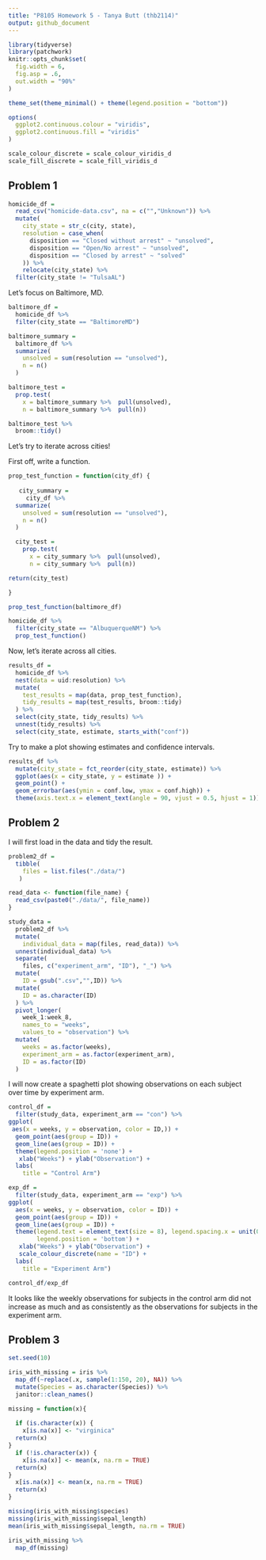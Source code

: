 ```yaml
---
title: "P8105 Homework 5 - Tanya Butt (thb2114)"
output: github_document
---
```


```r
library(tidyverse)
library(patchwork)
knitr::opts_chunk$set(
  fig.width = 6,
  fig.asp = .6,
  out.width = "90%"
)

theme_set(theme_minimal() + theme(legend.position = "bottom"))

options(
  ggplot2.continuous.colour = "viridis",
  ggplot2.continuous.fill = "viridis"
)

scale_colour_discrete = scale_colour_viridis_d
scale_fill_discrete = scale_fill_viridis_d
```

## Problem 1

```r
homicide_df = 
  read_csv("homicide-data.csv", na = c("","Unknown")) %>% 
  mutate(
    city_state = str_c(city, state),
    resolution = case_when(
      disposition == "Closed without arrest" ~ "unsolved",
      disposition == "Open/No arrest" ~ "unsolved",
      disposition == "Closed by arrest" ~ "solved"
    )) %>% 
    relocate(city_state) %>% 
  filter(city_state != "TulsaAL")
```

Let's focus on Baltimore, MD.

```r
baltimore_df =
  homicide_df %>% 
  filter(city_state == "BaltimoreMD")

baltimore_summary =
  baltimore_df %>% 
  summarize(
    unsolved = sum(resolution == "unsolved"),
    n = n()
  )

baltimore_test = 
  prop.test(
    x = baltimore_summary %>%  pull(unsolved), 
    n = baltimore_summary %>%  pull(n))

baltimore_test %>% 
  broom::tidy()
```

Let's try to iterate across cities!

First off, write a function.
```r
prop_test_function = function(city_df) {
 
   city_summary =
     city_df %>% 
  summarize(
    unsolved = sum(resolution == "unsolved"),
    n = n()
  )

  city_test = 
    prop.test(
      x = city_summary %>%  pull(unsolved), 
      n = city_summary %>%  pull(n))

return(city_test)

}

prop_test_function(baltimore_df)

homicide_df %>% 
  filter(city_state == "AlbuquerqueNM") %>% 
  prop_test_function()
```

Now, let's iterate across all cities.

```r
results_df = 
  homicide_df %>% 
  nest(data = uid:resolution) %>% 
  mutate(
    test_results = map(data, prop_test_function),
    tidy_results = map(test_results, broom::tidy)
  ) %>% 
  select(city_state, tidy_results) %>% 
  unnest(tidy_results) %>% 
  select(city_state, estimate, starts_with("conf"))

```

Try to make a plot showing estimates and confidence intervals.

```r
results_df %>% 
  mutate(city_state = fct_reorder(city_state, estimate)) %>% 
  ggplot(aes(x = city_state, y = estimate )) +
  geom_point() +
  geom_errorbar(aes(ymin = conf.low, ymax = conf.high)) +
  theme(axis.text.x = element_text(angle = 90, vjust = 0.5, hjust = 1))
```

## Problem 2

I will first load in the data and tidy the result.
```r
problem2_df = 
  tibble(
    files = list.files("./data/")
   )

read_data <- function(file_name) {
  read_csv(paste0("./data/", file_name))
}

study_data =
  problem2_df %>%
  mutate(
    individual_data = map(files, read_data)) %>% 
  unnest(individual_data) %>%
  separate(
    files, c("experiment_arm", "ID"), "_") %>% 
  mutate(
    ID = gsub(".csv","",ID)) %>% 
  mutate(
    ID = as.character(ID)
  ) %>% 
  pivot_longer(
    week_1:week_8,
    names_to = "weeks",
    values_to = "observation") %>% 
  mutate(
    weeks = as.factor(weeks),
    experiment_arm = as.factor(experiment_arm),
    ID = as.factor(ID)
  )
```

I will now create a spaghetti plot showing observations on each subject over time by experiment arm.

```r
control_df =  
  filter(study_data, experiment_arm == "con") %>% 
ggplot( 
 aes(x = weeks, y = observation, color = ID,)) +
  geom_point(aes(group = ID)) +
  geom_line(aes(group = ID)) +
  theme(legend.position = 'none') +
   xlab("Weeks") + ylab("Observation") +
  labs(
    title = "Control Arm")

exp_df =  
  filter(study_data, experiment_arm == "exp") %>% 
ggplot( 
  aes(x = weeks, y = observation, color = ID)) +
  geom_point(aes(group = ID)) +
  geom_line(aes(group = ID)) +
  theme(legend.text = element_text(size = 8), legend.spacing.x = unit(0.05, 'cm'),
        legend.position = 'bottom') +
   xlab("Weeks") + ylab("Observation") +
   scale_colour_discrete(name = "ID") +
  labs(
    title = "Experiment Arm")

control_df/exp_df
```

It looks like the weekly observations for subjects in the control arm did not increase as much and as consistently as the observations for subjects in the 
experiment arm.

## Problem 3

```r
set.seed(10)

iris_with_missing = iris %>% 
  map_df(~replace(.x, sample(1:150, 20), NA)) %>%
  mutate(Species = as.character(Species)) %>% 
  janitor::clean_names()

missing = function(x){
  
  if (is.character(x)) {
    x[is.na(x)] <- "virginica"
  return(x)
}
  if (!is.character(x)) {
    x[is.na(x)] <- mean(x, na.rm = TRUE)
  return(x)
}
  x[is.na(x)] <- mean(x, na.rm = TRUE)
  return(x)
}

missing(iris_with_missing$species) 
missing(iris_with_missing$sepal_length) 
mean(iris_with_missing$sepal_length, na.rm = TRUE) 

iris_with_missing %>% 
  map_df(missing)

```

